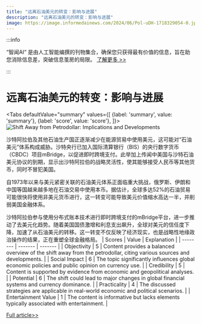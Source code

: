 ```yaml
---
title: "远离石油美元的转变：影响与进展"
description: "远离石油美元的转变：影响与进展"
image: https://image.informedainews.com/2024/06/Pol-uDH-1718329054-0.jpg
---
```



:::info

“智闻AI“ 是由人工智能编撰的刊物集合，确保您只获得最有价值的信息，旨在助您消除信息差，突破信息茧房的局限。  [了解更多 >>](/)

:::

# 远离石油美元的转变：影响与进展


<Tabs
	defaultValue="summary"
	values={[
	{label: 'summary', value: 'summary'},
	{label: 'score', value: 'score'},
]}>
<TabItem value="summary">
<img
  src="https://image.informedainews.com/2024/06/Pol-uDH-1718329054-0.jpg"
  alt="Shift Away from Petrodollar: Implications and Developments"
/>



沙特阿拉伯及其他石油生产国正逐渐减少在能源贸易中使用美元，这可能对“石油美元”体系构成威胁。沙特央行已加入国际清算银行（BIS）的央行数字货币（CBDC）项目mBridge，以促进即时跨境支付。此举加上传闻中美国与沙特石油美元协议的到期，显示出沙特阿拉伯的战略灵活性，使其能够接受人民币等其他货币，同时不冒犯美国。

自1973年以来与美元紧密关联的石油美元体系正面临重大挑战，俄罗斯、伊朗和中国等国越来越多地在石油交易中使用本币。据估计，全球多达52%的石油贸易可能很快将使用非美元货币进行，这一转变可能导致美元价值缩水高达一半，并削弱美国金融体系。

沙特阿拉伯参与使用分布式账本技术进行即时跨境支付的mBridge平台，进一步推动了去美元化趋势。随着美国国债激增和利息支出飙升，全球对美元的信任度下降，加速了从石油美元的转移。这一转变不仅反映了经济现实，也是战略性地缘政治操作的结果，正在重塑全球金融格局。
</TabItem>
<TabItem value="score">
	| Scores     | Value   | Explanation |
	| -------- | ------- | ------- |
	| Objectivity  | 5    | Content provides a balanced overview of the shift away from the petrodollar, citing various sources and developments.    |
	| Social Impact | 6     | The topic significantly influences global economic policies and public opinion on currency use.    |
	| Credibility    | 5    | Content is supported by evidence from economic and geopolitical analyses.    |
	| Potential    | 6    | The shift could lead to major changes in global financial systems and currency dominance.    |
	| Practicality    | 4    | The discussed strategies are applicable in real-world economic and political scenarios.    |
	| Entertainment Value    | 1    | The content is informative but lacks elements typically associated with entertainment.    |
</TabItem>
</Tabs>

[Full article>>](https://sputniknews.com/20240613/developments-to-dethrone-petrodollar-already-underway-1118937841.html)
